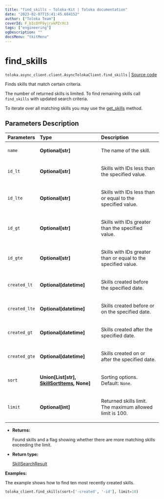```yaml
---
title: "find_skills — Toloka-Kit | Toloka documentation"
date: "2023-02-07T15:41:45.684152"
author: ["Toloka Team"]
coverId: F_bIcOYF9yjrxkPZrXc3
tags: ["engineering"]
ogDescription: ""
docsMenu: "tkitMenu"
---
```


# find_skills
`toloka.async_client.client.AsyncTolokaClient.find_skills` | [Source code](https://github.com/Toloka/toloka-kit/blob/v1.1.3/src/client/__init__.py#L0)

Finds skills that match certain criteria.

The number of returned skills is limited. To find remaining skills call `find_skills` with updated search criteria.

To iterate over all matching skills you may use the [get_skills](/docs-new/toloka-kit/reference/toloka.client.TolokaClient.get_skills) method.

## Parameters Description

| Parameters | Type | Description |
| :----------| :----| :-----------|
`name`|**Optional\[str\]**|<p>The name of the skill.</p>
`id_lt`|**Optional\[str\]**|<p>Skills with IDs less than the specified value.</p>
`id_lte`|**Optional\[str\]**|<p>Skills with IDs less than or equal to the specified value.</p>
`id_gt`|**Optional\[str\]**|<p>Skills with IDs greater than the specified value.</p>
`id_gte`|**Optional\[str\]**|<p>Skills with IDs greater than or equal to the specified value.</p>
`created_lt`|**Optional\[datetime\]**|<p>Skills created before the specified date.</p>
`created_lte`|**Optional\[datetime\]**|<p>Skills created before or on the specified date.</p>
`created_gt`|**Optional\[datetime\]**|<p>Skills created after the specified date.</p>
`created_gte`|**Optional\[datetime\]**|<p>Skills created on or after the specified date.</p>
`sort`|**Union\[List\[str\], [SkillSortItems](/docs-new/toloka-kit/reference/toloka.client.search_requests.SkillSortItems), None\]**|<p>Sorting options. Default: `None`.</p>
`limit`|**Optional\[int\]**|<p>Returned skills limit. The maximum allowed limit is 100.</p>

* **Returns:**

  Found skills and a flag showing whether there are more matching skills exceeding the limit.

* **Return type:**

  [SkillSearchResult](/docs-new/toloka-kit/reference/toloka.client.search_results.SkillSearchResult)

**Examples:**

The example shows how to find ten most recently created skills.

```python
toloka_client.find_skills(sort=['-created', '-id'], limit=10)
```
